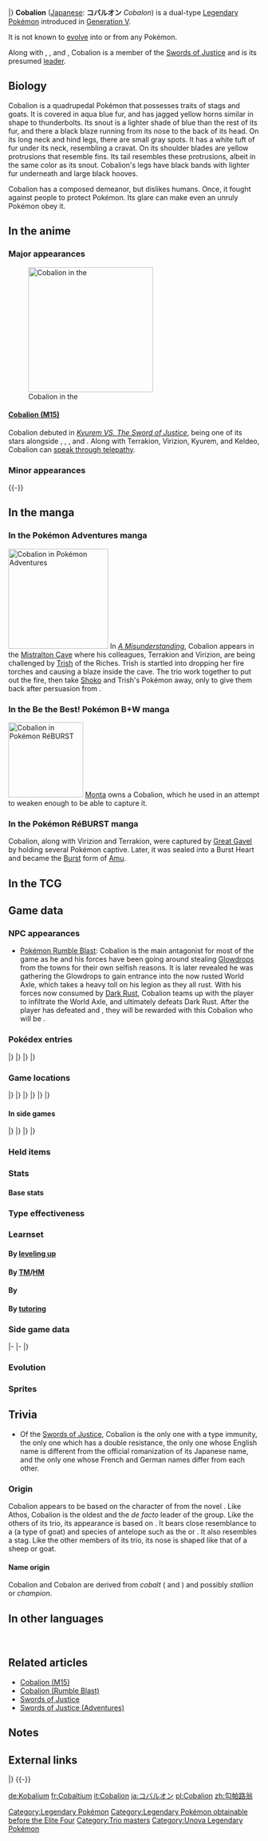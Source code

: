 {{PokémonPrevNext/Head|type=Steel|type2=Fighting}}
{{PokémonPrevNext/Pokémon|type=Steel|prevnum=637|prev=Volcarona|nextnum=639|next=Terrakion|roundleft=tl|roundright=tr}}
{{PokémonPrevNext/Disambig|species=Cobalion}}
|}
{{Pokémon Infobox
|name=Cobalion
|jname=コバルオン
|jtranslit=Kobaruon
|tmname=Cobalon
|category=Iron Will
|typebox=1
|type1=Steel
|type2=Fighting
|abilityn=1
|abilitylayout=1
|ability1=Justified
|ndex=638
|udex=144
|u2dex=225
|height-ftin=6'11"
|height-m=2.1
|weight-lbs=551.2
|weight-kg=250.0
|egggroupn=0
|egggroup1=Undiscovered
|eggcycles=80
|expyield=261
|lv100exp=1,250,000
|gendercode=255
|color=Blue
|evtotal=3
|evde=3
|catchrate=3
|body=08
|pokefordex=cobalion
|generation=5
|friendship=35
}}
'''Cobalion''' ([[List of Japanese Pokémon names|Japanese]]: '''コバルオン''' ''Cobalon'') is a dual-type {{2t|Steel|Fighting}} [[Legendary Pokémon]] introduced in [[Generation V]].

It is not known to [[Evolution|evolve]] into or from any Pokémon.

Along with {{p|Terrakion}}, {{p|Virizion}}, and {{p|Keldeo}}, Cobalion is a member of the [[Swords of Justice]] and is its presumed [[trio master|leader]].

==Biology==
Cobalion is a quadrupedal Pokémon that possesses traits of stags and goats. It is covered in aqua blue fur, and has jagged yellow horns similar in shape to thunderbolts. Its snout is a lighter shade of blue than the rest of its fur, and there a black blaze running from its nose to the back of its head. On its long neck and hind legs, there are small gray spots. It has a white tuft of fur under its neck, resembling a cravat. On its shoulder blades are yellow protrusions that resemble fins. Its tail resembles these protrusions, albeit in the same color as its snout. Cobalion's legs have black bands with lighter fur underneath and large black hooves.

Cobalion has a composed demeanor, but dislikes humans. Once, it fought against people to protect Pokémon. Its glare can make even an unruly Pokémon obey it.

==In the anime==
===Major appearances===
[[File:Cobalion M15.png|thumb|250px|left|Cobalion in the {{pkmn|anime}}]]
====[[Swords of Justice (M15)|Cobalion (M15)]]====
Cobalion debuted in ''[[M15|Kyurem VS. The Sword of Justice]]'', being one of its stars alongside {{p|Terrakion}}, {{p|Virizion}}, {{p|Kyurem}}, and {{p|Keldeo}}. Along with Terrakion, Virizion, Kyurem, and Keldeo, Cobalion can [[Talking Pokémon|speak through telepathy]].

===Minor appearances===
{{-}}

==In the manga==
===In the Pokémon Adventures manga===
[[File:Cobalion Adventures.png|thumb|200px|Cobalion in [[Pokémon Adventures]]]]
{{main|Swords of Justice (Adventures)}}
In ''[[PS507|A Misunderstanding]]'', Cobalion appears in the [[Mistralton Cave]] where his colleagues, Terrakion and Virizion, are being challenged by [[Trish]] of the Riches. Trish is startled into dropping her fire torches and causing a blaze inside the cave. The trio work together to put out the fire, then take [[Shoko]] and Trish's Pokémon away, only to give them back after persuasion from {{adv|Black}}.

===In the Be the Best! Pokémon B+W manga===
[[File:Amu Cobalion.png|150px|thumb|Cobalion in [[Pokémon RéBURST]]]]
[[Monta]] owns a Cobalion, which he used in an attempt to weaken {{p|Kyurem}} enough to be able to capture it.

===In the Pokémon RéBURST manga===
Cobalion, along with Virizion and Terrakion, were captured by [[Great Gavel]] by holding several Pokémon captive. Later, it was sealed into a Burst Heart and became the [[Burst]] form of [[Amu]].

==In the TCG==
{{main|Cobalion (TCG)}}

==Game data==
===NPC appearances===
* [[Pokémon Rumble Blast]]: Cobalion is the main antagonist for most of the game as he and his forces have been going around stealing [[Glowdrop]]s from the towns for their own selfish reasons. It is later revealed he was gathering the Glowdrops to gain entrance into the now rusted World Axle, which takes a heavy toll on his legion as they all rust. With his forces now consumed by [[Dark Rust]], Cobalion teams up with the player to infiltrate the World Axle, and ultimately defeats Dark Rust. After the player has defeated {{p|Terrakion}} and {{p|Virizion}}, they will be rewarded with this Cobalion who will be {{pkmn2|Rusty}}.

===Pokédex entries===
{{Dex/Header|type=steel|type2=fighting}}
{{Dex/NA|gen=V}}
{{Dex/Gen|gen=V}}
{{Dex/Entry1|v=Black|t=FFF|entry=This legendary Pokémon battled against humans to protect Pokémon. Its personality is calm and composed.}}
{{Dex/Entry1|v=White|entry=It has a body and heart of steel. Its glare is sufficient to make even an unruly Pokémon obey it.}}
{{Dex/Entry2|v=Black 2|v2=White 2|t=FFF|entry=It has a body and heart of steel. It worked with [[Swords of Justice|its allies]] to punish people when they hurt Pokémon.}}
|}
|}
{{Dex/Gen|gen=VI}}
{{Dex/Entry1|v=X|t=FFF|entry=It has a body and heart of steel. Its glare is sufficient to make even an unruly Pokémon obey it.}}
{{Dex/Entry1|v=Y|entry=It has a body and heart of steel. It worked with its allies to punish people when they hurt Pokémon.}}
{{Dex/Entry1|v=Omega Ruby|t=fff|entry=It has a body and heart of steel. Its glare is sufficient to make even an unruly Pokémon obey it.}}
{{Dex/Entry1|v=Alpha Sapphire|t=FFF|entry=It has a body and heart of steel. It worked with its allies to punish people when they hurt Pokémon.}}
|}
|}
{{Dex/Footer}}

===Game locations===
{{Availability/Header|type=steel|type2=fighting}}
{{Availability/NA|gen=V}}
{{Availability/Gen|gen=V}}
{{Availability/Entry2|v=Black|v2=White|t=FFF|area=[[Mistralton Cave]] <small>(Guidance Chamber)</small> ([[List of in-game event Pokémon in Generation V#Cobalion|Only one]])}}
{{Availability/Entry2|v=Black 2|v2=White 2|t=FFF|area={{rt|13|Unova}} ([[List of in-game event Pokémon in Generation V#Cobalion_2|Only one]])}}
|}
|}
{{Availability/Gen|gen=VI}}
{{Availability/Entry2/None|v=X|v2=Y}}
{{Availability/Entry2|v=Omega Ruby|v2=Alpha Sapphire|t=fff|t2=FFF|area=[[Pathless Plain]]{{dotw|Su}}{{dotw|We}}{{dotw|Fr}} ([[List of in-game event Pokémon in Generation VI#Cobalion|Only one]], requires three Pokémon with max EVs in the player's party)}}
|}
|}
{{Availability/Gen|gen=VII}}
{{Availability/Entry2/None|v=Sun|v2=Moon}}
{{Availability/Entry2|v=Ultra Sun|v2=Ultra Moon|area=[[Ultra Space Wilds]] ({{DL|Ultra Space Wilds|Rocky World}}) ([[List of in-game event Pokémon in Generation VII#Cobalion|Only one]])}}
|}
|}
{{Availability/Footer}}

====In side games====
{{Availability/Header|type=Steel|type2=Fighting}}
{{Availability/NA|gen=V}}
{{Availability/Gen|gen=V}}
{{Availability/Entry1|1|v=Rumble Blast|color={{fire color}}|area=Forest/Canyon: Automatically given to the player{{tt|*|Prize for defeating Terrakion and Virizion}}, Cave: All ([[Pokémon Rumble Blast#Legendary Boss Pokémon|Random Legendary Encounter]]{{tt|*|Defeat Terrakion and Virizion}})}}
{{Availability/Entry1|1|v=MD GTI|link=Pokémon Mystery Dungeon: Gates to Infinity|color={{silver color}}|area=Right noticeboard missions (auto-recruitment)}}
{{Availability/Entry1|1|v=Rumble U|color={{fire color}}|area=[[Toy Collection#The Sword for Justice|Toy Collection: The Sword for Justice]]}}
|}
|}
{{Availability/Gen|gen=VI}}
{{Availability/Entry1|1|v=Battle Trozei|color={{defense color}}|area=[[Sacred Plains#Stage 2|Sacred Plains: Stage 2]]}}
{{Availability/Entry1|1|v=Shuffle|color={{beauty color}}|area=[[Expert Stages|Expert Stage: Stage EX27]]<br>Event: ''[[Special Stages#Special Challenge|Cobalion Appears]]''}}
{{Availability/Entry1|1|v=Rumble World|color={{fire color}}|area=[[Plasma Tundra#Sacred Blade Cliff|Plasma Tundra: Sacred Blade Cliff]] <small>(Special Boss)</small>}}
{{Availability/Entry1|1|v=Super MD|link=Pokémon Super Mystery Dungeon|color={{gold color}}|area=End of [[Pledge Hill]], after reaching [[Rank (Mystery Dungeon)|Bronze Rank]]}}
{{Availability/Entry1|1|v=Picross|color={{skill color light}}|area=[[Pokémon Picross Stages#Area 27|Area 27: Stage 11]]}}
|}
|}
{{Availability/Footer}}

===Held items===

===Stats===
====Base stats====
{{BaseStats
|type=Steel
|type2=Fighting
|HP=91
|Attack=90
|Defense=129
|SpAtk=90
|SpDef=72
|Speed=108
}}

===Type effectiveness===
{{TypeEffectiveness
|type1=Steel
|type2=Fighting
|Normal= 50
|Fighting= 200
|Flying= 100
|Poison= 0
|Ground= 200
|Rock= 25
|Bug= 25
|Ghost= 100
|Steel= 50
|Fire= 200
|Water= 100
|Grass= 50
|Electric= 100
|Psychic= 100
|Ice= 50
|Dragon= 50
|Dark= 50
|Fairy = 100
|notes=yes
|steel=yes
|gen5dark=yes
|gen5ghost=yes
|olddark=¼
|oldghost2=½
|newpoison=1}}

===Learnset===
====By [[Level|leveling up]]====
{{learnlist/levelh/7|Cobalion|Steel|Fighting|5}}
{{learnlist/level7|1|Close Combat|Fighting|Physical|120|100|5||'''}}
{{learnlist/level7|1|Metal Burst|Steel|Physical|&mdash;|100|10}}
{{learnlist/level7|1|Quick Attack|Normal|Physical|40|100|30}}
{{learnlist/level7|1|Leer|Normal|Status|&mdash;|100|30}}
{{learnlist/level7|1|Double Kick|Fighting|Physical|30|100|30||'''}}
{{learnlist/level7|1|Metal Claw|Steel|Physical|50|95|35||'''}}
{{learnlist/level7|7|Take Down|Normal|Physical|90|85|20}}
{{learnlist/level7|13|Helping Hand|Normal|Status|&mdash;|&mdash;|20}}
{{learnlist/level7|19|Retaliate|Normal|Physical|70|100|5}}
{{learnlist/level7|25|Iron Head|Steel|Physical|80|100|15||'''}}
{{learnlist/level7|31|Sacred Sword|Fighting|Physical|90|100|15||'''}}
{{learnlist/level7|37|Swords Dance|Normal|Status|&mdash;|&mdash;|20}}
{{learnlist/level7|42|Quick Guard|Fighting|Status|&mdash;|&mdash;|15}}
{{learnlist/level7|49|Work Up|Normal|Status|&mdash;|&mdash;|30}}
{{learnlist/level7|55|Metal Burst|Steel|Physical|&mdash;|100|10}}
{{learnlist/level7|61|Close Combat|Fighting|Physical|120|100|5||'''}}
{{learnlist/levelf/7|Cobalion|Steel|Fighting|5}}

====By [[TM]]/[[HM]]====
{{learnlist/tmh/7|Cobalion|Steel|Fighting|5}}
{{learnlist/tm7|TM01|Work Up|Normal|Status|&mdash;|&mdash;|30}}
{{learnlist/tm7|TM04|Calm Mind|Psychic|Status|&mdash;|&mdash;|20}}
{{learnlist/tm7|TM05|Roar|Normal|Status|&mdash;|&mdash;|20}}
{{learnlist/tm7|TM06|Toxic|Poison|Status|&mdash;|90|10}}
{{learnlist/tm7|TM10|Hidden Power|Normal|Special|60|100|15}}
{{learnlist/tm7|TM12|Taunt|Dark|Status|&mdash;|100|20}}
{{learnlist/tm7|TM15|Hyper Beam|Normal|Special|150|90|5}}
{{learnlist/tm7|TM17|Protect|Normal|Status|&mdash;|&mdash;|10}}
{{learnlist/tm7|TM20|Safeguard|Normal|Status|&mdash;|&mdash;|25}}
{{learnlist/tm7|TM21|Frustration|Normal|Physical|&mdash;|100|20}}
{{learnlist/tm7|TM27|Return|Normal|Physical|&mdash;|100|20}}
{{learnlist/tm7|TM32|Double Team|Normal|Status|&mdash;|&mdash;|15}}
{{learnlist/tm7|TM33|Reflect|Psychic|Status|&mdash;|&mdash;|20}}
{{learnlist/tm7|TM37|Sandstorm|Rock|Status|&mdash;|&mdash;|10}}
{{learnlist/tm7|TM40|Aerial Ace|Flying|Physical|60|&mdash;|20}}
{{learnlist/tm7|TM42|Facade|Normal|Physical|70|100|20}}
{{learnlist/tm7|TM44|Rest|Psychic|Status|&mdash;|&mdash;|10}}
{{learnlist/tm7|TM48|Round|Normal|Special|60|100|15}}
{{learnlist/tm7|TM52|Focus Blast|Fighting|Special|120|70|5||'''}}
{{learnlist/tm7|TM54|False Swipe|Normal|Physical|40|100|40}}
{{learnlist/tm7|TM68|Giga Impact|Normal|Physical|150|90|5}}
{{learnlist/tm7|TM69|Rock Polish|Rock|Status|&mdash;|&mdash;|20}}
{{learnlist/tm7|TM71|Stone Edge|Rock|Physical|100|80|5}}
{{learnlist/tm7|TM72|Volt Switch|Electric|Special|70|100|20}}
{{learnlist/tm7|TM73|Thunder Wave|Electric|Status|&mdash;|90|20}}
{{learnlist/tm7|TM75|Swords Dance|Normal|Status|&mdash;|&mdash;|20}}
{{learnlist/tm7|TM77|Psych Up|Normal|Status|&mdash;|&mdash;|10}}
{{learnlist/tm7|TM81|X-Scissor|Bug|Physical|80|100|15}}
{{learnlist/tm7|TM84|Poison Jab|Poison|Physical|80|100|20}}
{{learnlist/tm7|TM87|Swagger|Normal|Status|&mdash;|85|15}}
{{learnlist/tm7|TM88|Sleep Talk|Normal|Status|&mdash;|&mdash;|10}}
{{learnlist/tm7|TM90|Substitute|Normal|Status|&mdash;|&mdash;|10}}
{{learnlist/tm7|TM91|Flash Cannon|Steel|Special|80|100|10||'''}}
{{learnlist/tm7|TM100|Confide|Normal|Status|&mdash;|&mdash;|20}}
{{learnlist/tmf/7|Cobalion|Steel|Fighting|5}}

====By {{pkmn|breeding}}====
{{learnlist/breedh/7|Cobalion|Steel|Fighting|5}}
{{learnlist/breed7null}}
{{learnlist/breedf/7|Cobalion|Steel|Fighting|5}}

====By [[Move Tutor|tutoring]]====
{{learnlist/tutorh/7|Cobalion|Steel|Fighting|5}}
{{learnlist/tutor7|Block|Normal|Status|—|—|5|||no|yes}}
{{learnlist/tutor7|Bounce|Flying|Physical|85|85|5|||no|yes}}
{{learnlist/tutor7|Helping Hand|Normal|Status|—|—|20|||no|yes}}
{{learnlist/tutor7|Iron Defense|Steel|Status|—|—|15|||no|yes}}
{{learnlist/tutor7|Iron Head|Steel|Physical|80|100|15||'''|no|yes}}
{{learnlist/tutor7|Laser Focus|Normal|Status|—|—|30|||no|yes}}
{{learnlist/tutor7|Magnet Rise|Electric|Status|—|—|10|||no|yes}}
{{learnlist/tutor7|Snore|Normal|Special|50|100|15|||no|yes}}
{{learnlist/tutor7|Stealth Rock|Rock|Status|—|—|20|||no|yes}}
{{learnlist/tutor7|Superpower|Fighting|Physical|120|100|5||'''|no|yes}}
{{learnlist/tutor7|Zen Headbutt|Psychic|Physical|80|90|15|||no|yes}}
{{learnlist/tutorf/7|Cobalion|Steel|Fighting|5}}

===Side game data===
{{Spindata/Head|type=Steel|type2=Fighting}}
{{Spindata/RumbleBlast|col=6|type=Steel
|att=3
|def=4
|speed=4
}}
|-
{{Spindata/Battle Trozei|col=6|type=Steel|ndex=638
|power=4
}}
|-
{{Spindata/Shuffle|col=6|type=Steel|ndex=638|num=300
|min=70
|max=140
|raisemaxlevel=20
|skill=Power of 4+
|skilldesc=Deals even more damage when you make a match of four.
}}
|}

===Evolution===
{{Evobox-1
|type1=Steel
|type2=Fighting
|pictype=art
|no1=638
|name1=Cobalion
|type1-1=Steel
|type2-1=Fighting
}}

===Sprites===
{{Spritebox/Header|type=steel|type2=fighting}}
{{Spritebox/NA|gen=V}}
{{Spritebox/5|ndex=638}}
{{Spritebox/6|ndex=638}}
{{Spritebox/7|ndex=638}}
{{Spritebox/Footer|638|Cobalion}}

==Trivia==
* Of the [[Swords of Justice]], Cobalion is the only one with a type immunity, the only one which has a double resistance, the only one whose English name is different from the official romanization of its Japanese name, and the only one whose French and German names differ from each other.

===Origin===
Cobalion appears to be based on the character of {{wp|Athos (fictional character)|Athos}} from the novel ''{{wp|The Three Musketeers}}''. Like Athos, Cobalion is the oldest and the ''de facto'' leader of the group. Like the others of its trio, its appearance is based on {{wp|ungulates}}. It bears close resemblance to a {{wp|markhor}} (a type of goat) and species of antelope such as the {{wp|Greater Kudu|greater kudu}} or {{wp|Common Eland|eland}}. It also resembles a stag. Like the other members of its trio, its nose is shaped like that of a sheep or goat.

====Name origin====
Cobalion and Cobalon are derived from ''cobalt'' ({{wp|cobalt|a metal}} and {{wp|cobalt blue|a color}}) and possibly ''stallion'' or ''champion''.

==In other languages==
{{Other languages|type=steel|type2=fighting
|ja=コバルオン ''Cobalon''|jameaning=From ''{{wp|cobalt}}'' and possibly ''champion''
|fr=Cobaltium|frmeaning=From ''cobalt'' and the suffix ''-ium''
|es=Cobalion|esmeaning=Same as English name
|de=Kobalium|demeaning=From {{tt|''Kobalt''|cobalt}} and the suffix ''-ium''
|it=Cobalion|itmeaning=Same as English name
|ko=코바르온 ''Cobalon''|komeaning=Transliteration of Japanese name
|zh_cmn=勾帕路翁 ''Gōupàlùwēng''|zh_cmnmeaning=Transliteration of Japanese name
|ru=Кобалион ''Kobalion''|rumeaning=Transcription of English name
}}

<br clear="left">

==Related articles==
* [[Swords of Justice (M15)#Cobalion|Cobalion (M15)]]
* [[Cobalion (Rumble Blast)]]
* [[Swords of Justice]]
* [[Swords of Justice (Adventures)]]

==Notes==
<references />

==External links==
{{Legendary Pokémon}}
{{PokémonPrevNext/Head|type=Steel|type2=Fighting}}
{{PokémonPrevNext/Pokémon|type=Steel|prevnum=637|prev=Volcarona|nextnum=639|next=Terrakion}}
|}
{{-}}
{{Project Pokédex notice}}

[[Category:Legendary Pokémon]]
[[Category:Legendary Pokémon obtainable before the Elite Four]]
[[Category:Trio masters]]
[[Category:Unova Legendary Pokémon]]

[[de:Kobalium]]
[[fr:Cobaltium]]
[[it:Cobalion]]
[[ja:コバルオン]]
[[pl:Cobalion]]
[[zh:勾帕路翁]]